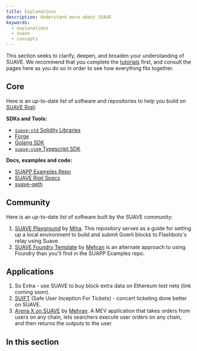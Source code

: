 ```yaml
---
title: Explanations
description: Understand more about SUAVE
keywords:
  - explanations
  - suave
  - concepts
---
```



This section seeks to clarify, deepen, and broaden your understanding of SUAVE. We recommend that you complete the [tutorials](/tutorials) first, and consult the pages here as you do so in order to see how everything fits together.

## Core

Here is an up-to-date list of software and repositories to help you build on [SUAVE Rigil](/technical/specs/rigil):

**SDKs and Tools:**

- [`suave-std` Solidity Libraries](/tutorials/suave-standard-library)
- [Forge](/resources/forge)
- [Golang SDK](/resources/golang-sdk)
- [`suave-viem` Typescript SDK](/resources/typescript-sdk)

**Docs, examples and code:**

- [SUAPP Examples Repo](https://github.com/flashbots/suapp-examples)
- [SUAVE Rigil Specs](/technical/specs/rigil)
- [suave-geth](https://github.com/flashbots/suave-geth)

## Community 

Here is an up-to-date list of software built by the SUAVE community:

1. [SUAVE Playground](https://github.com/halo3mic/suave-playground) by [Miha](https://twitter.com/MihaLotric). This repository serves as a guide for setting up a local environment to build and submit Goerli blocks to Flashbots's relay using Suave.
2. [SUAVE Foundry Template](https://github.com/mehranhydary/suave-template) by [Mehran](https://twitter.com/mehranhydary) is an alternate approach to using Foundry than you'll find in the SUAPP Examples repo.

## Applications

1. So Extra - use SUAVE to buy block extra data on Ethereum test nets (link coming soon).
2. [SUIFT](https://github.com/lstephanian/SUIFT) (Safe User Inception For Tickets) - concert ticketing done better on SUAVE.
2. [Arena X on SUAVE](https://github.com/mehranhydary/arena-suave) by [Mehran](https://twitter.com/mehranhydary/status/1727849740333703310). A MEV application that takes orders from users on any chain, lets searchers execute user orders on any chain, and then returns the outputs to the user.

## In this section

<DocCardList />
